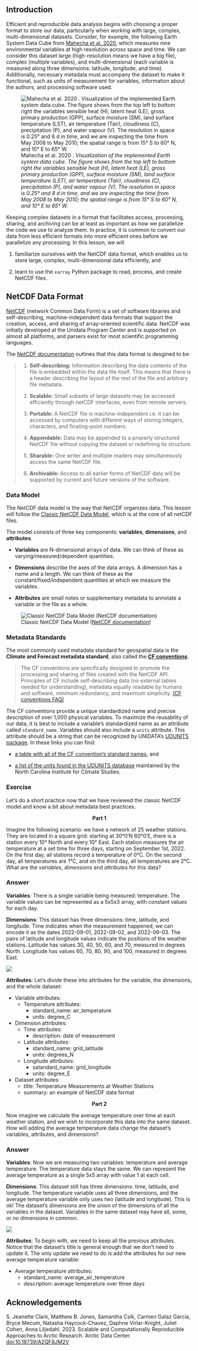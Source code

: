 
## Introduction

Efficient and reproducible data analysis begins with choosing a proper format to store our data, particularly when working with large, complex, multi-dimensional datasets. 
Consider, for example, the following Earth System Data Cube from [Mahecha et al. 2020](https://esd.copernicus.org/articles/11/201/2020/esd-11-201-2020.pdf), which measures nine environmental variables at high resolution across space and time. 
We can consider this dataset large (high-resolution means we have a big file), complex (multiple variables), and multi-dimensional (each variable is measured along three dimensions: latitude, longitude, and time). 
Additionally, necessary metadata must accompany the dataset to make it functional, such as units of measurement for variables, information about the authors, and processing software used.

![Mahecha et al. 2020 . *Visualization of the implemented Earth system data cube. The figure shows from the top left to bottom right the variables sensible heat (H), latent heat (LE), gross primary production (GPP), surface moisture (SM), land surface temperature (LST), air temperature (Tair), cloudiness (C), precipitation (P), and water vapour (V). The resolution in space is 0.25° and 8 d in time, and we are inspecting the time from May 2008 to May 2010; the spatial range is from 15° S to 60° N, and 10° E to 65° W.*](../images/mahecha_data_cube.png)

Keeping complex datasets in a format that facilitates access, processing, sharing, and archiving can be at least as important as how we parallelize the code we use to analyze them. In practice, it is common to convert our data from less efficient formats into more efficient ones before we parallelize any processing. 
In this lesson, we will 

1. familiarize ourselves with the NetCDF data format, which enables us to store large, complex, multi-dimensional data efficiently, and 

2. learn to use the `xarray` Python package to read, process, and create NetCDF files.

## NetCDF Data Format

[NetCDF](https://docs.unidata.ucar.edu/netcdf-c/current/index.html) (network Common Data Form) is a set of software libraries and self-describing, machine-independent data formats that support the creation, access, and sharing of array-oriented scientific data. NetCDF was initially developed at the Unidata Program Center and is supported on almost all platforms, and parsers exist for most scientific programming languages. 

The [NetCDF documentation](https://docs.unidata.ucar.edu/netcdf-c/current/faq.html#ncFAQGeneral) outlines that this data format is desgined to be: 

>1. **Self-describing:**
Information describing the data contents of the file is embedded within the data file itself. This means that there is a header describing the layout of the rest of the file and arbitrary file metadata.
>
>2. **Scalable:**
Small subsets of large datasets may be accessed efficiently through netCDF interfaces, even from remote servers.
>
>3. **Portable:**
A NetCDF file is machine-independent i.e. it can be accessed by computers with different ways of storing integers, characters, and floating-point numbers.
>
>4. **Appendable:**
Data may be appended to a properly structured NetCDF file without copying the dataset or redefining its structure.
>
>5. **Sharable:**
One writer and multiple readers may simultaneously access the same NetCDF file.
>
>6. **Archivable:**
Access to all earlier forms of NetCDF data will be supported by current and future versions of the software.

### Data Model
The NetCDF data model is the way that NetCDF organizes data. 
This lesson will follow the [Classic NetCDF Data Model](https://docs.unidata.ucar.edu/netcdf-c/current/netcdf_data_model.html#classic_model), which is at the core of all netCDF files. 
<!--
A new Enhanced Data Model exists, but for maximum interoperability with existing code, new data should be created with the Classic Model. 
-->


The model consists of three key components: **variables**, **dimensions**, and **attributes**.

+ **Variables**
are N-dimensional arrays of data. 
We can think of these as varying/measured/dependent quantities.

+ **Dimensions**
describe the axes of the data arrays. 
A dimension has a name and a length. 
We can think of these as the constant/fixed/independent quantities at which we measure the variables.

+ **Attributes**
are small notes or supplementary metadata to annotate a variable or the file as a whole. 


![ Classic NetCDF Data Model ([NetCDF documentation](https://docs.unidata.ucar.edu/netcdf-c/current/netcdf_data_model.html#classic_model))](../images/netcdf_data_model.png)

### Metadata Standards

The most commonly used metadata standard for geospatial data is the **Climate and Forecast metadata standard**, also called the [**CF conventions**](https://cfconventions.org). 

>The CF conventions are specifically designed to promote the processing and sharing of files created with the NetCDF API.
>Principles of CF include self-describing data (no external tables needed for understanding), metadata equally readable by humans and software, minimum redundancy, and maximum simplicity. [(CF conventions FAQ)](http://cfconventions.org/faq.html)

The CF conventions provide a unique standardized name and precise description of over 1,000 physical variables. 
To maximize the reusability of our data, it is best to include a variable's standardized name as an attribute called `standard_name`. 
Variables should also include a `units` attribute. 
This attribute should be a string that can be recognized by UNIDATA’s [UDUNITS package](https://www.unidata.ucar.edu/software/udunits/).
In these links you can find:

* [a table with all of the CF convention's standard names](http://cfconventions.org/Data/cf-standard-names/current/build/cf-standard-name-table.html), and

* [a list of the units found in the UDUNITS database](https://ncics.org/portfolio/other-resources/udunits2/#degree_N) maintained by the North Carolina Institute for Climate Studies. 

### Exercise

Let's do a short practice now that we have reviewed the classic NetCDF model and know a bit about metadata best practices.
<p align="center">
**Part 1**
</p>

Imagine the following scenario: we have a network of 25 weather stations. 
They are located in a square grid: starting at 30°0′N 60°0′E, there is a station every 10° North and every 10° East. 
Each station measures the air temperature at a set time for three days, starting on September 1st, 2022. 
On the first day, all stations record a temperature of 0°C. On the second day, all temperatures are 1°C, and on the third day, all temperatures are 2°C. 
What are the *variables*, *dimensions* and *attributes* for this data? 


:::{.callout-tip collapse="true"}
### Answer
**Variables**: There is a single variable being measured: temperature. 
The variable values can be represented as a 5x5x3 array, with constant values for each day. 

**Dimensions**: 
This dataset has three dimensions: time, latitude, and longitude. 
Time indicates when the measurement happened, we can encode it as the dates 2022-09-01, 2022-09-02, and 2022-09-03. 
The pairs of latitude and longitude values indicate the positions of the weather stations. 
Latitude has values 30, 40, 50, 60, and 70, measured in degrees North. Longitude has values 60, 70, 80, 90, and 100, measured in degrees East. 

![](../images/netcdf_exercise_1.png)

**Attributes**: Let’s divide these into attributes for the variable, the dimensions, and the whole dataset:

* Variable attributes:
    * Temperature attributes: 
        + standard_name: air_temperature
        + units: degree_C

* Dimension attributes:
    * Time attributes:
        + description: date of measurement

    * Latitude attributes:
        + standard_name: grid_latitude
        + units: degrees_N

    * Longitude attributes:
        + satandard_name: grid_longitude
        + units: degree_E

* Dataset attributes:
    + title: Temperature Measurements at Weather Stations
    + summary: an example of NetCDF data format

:::

<p align="center">
**Part 2**
</p>

Now imagine we calculate the average temperature over time at each weather station, and we wish to incorporate this data into the same dataset.
How will adding the average temperature data change the dataset's variables, attributes, and dimensions?

:::{.callout-tip collapse="true"}
### Answer

**Variables**: Now we are measuring two variables: temperature and average temperature. 
The temperature data stays the same. 
We can represent the average temperature as a single 5x5 array with value 1 at each cell.

**Dimensions**: 
This dataset still has three dimensions: time, latitude, and longitude. 
The temperature variable uses all three dimensions, and the average temperature variable only uses two (latitude and longitude). 
This is ok! 
The dataset’s dimensions are the union of the dimensions of all the variables in the dataset. 
Variables in the same dataset may have all, some, or no dimensions in common.

![](../images/netcdf_exercise_2.png)

**Attributes**:
To begin with, we need to keep all the previous attributes.
Notice that the dataset's title is general enough that we don't need to update it.
The only update we need to do is add the attributes for our new average temperature variable:

* Average temperature attributes: 
    + standard_name: average_air_temperature
    + description: average temperature over three days

:::




## Acknowledgements

S. Jeanette Clark, Matthew B. Jones, Samantha Csik, Carmen Galaz García, Bryce Mecum, Natasha Haycock-Chavez, Daphne Virlar-Knight, Juliet Cohen, Anna Liljedahl. 2023. Scalable and Computationally Reproducible Approaches to Arctic Research. Arctic Data Center. [doi:10.18739/A2QF8JM2V](https://learning.nceas.ucsb.edu/2023-03-arctic/)